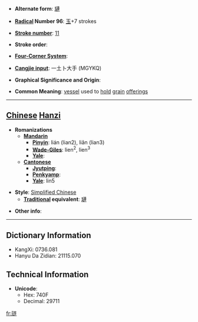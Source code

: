 * '''Alternate form''': [[璉]]

* '''[[Wiktionary:Chinese radical index| Radical]] Number 96''': [[Wiktionary:Chinese radical index 玉|玉]]+7 strokes

* '''[[Wiktionary:Chinese total strokes index|Stroke number]]''': [[Wiktionary:Chinese total strokes index 11|11]]

* '''Stroke order''': 

* '''[[Wiktionary:Chinese four corner index|Four-Corner System]]''': 

* '''[[Wiktionary:Chinese Cangjie index|Cangjie input]]''': 一土卜大手 (MGYKQ)

* '''Graphical Significance and Origin''': 

* '''Common Meaning''': [[vessel]] used to [[hold]] [[grain]] [[offering]]s

----

== [[Chinese]] [[Hanzi]] ==

* '''Romanizations'''
** '''[[Mandarin]]'''
*** '''[[Pinyin]]''': lián (lian2), liǎn (lian3)
*** '''[[Wade-Giles]]''': lien<sup>2</sup>, lien<sup>3</sup>
*** '''[[Yale]]''': 
** '''[[Cantonese]]'''
*** '''[[Jyutping]]''':
*** '''[[Penkyamp]]''': 
*** '''[[Yale]]''': lin5

* '''Style''': [[Simplified Chinese]] 
** '''[[Traditional Chinese|Traditional]] equivalent''': [[璉]]

* '''Other info''': 

----

== Dictionary Information ==

* KangXi: 0736.081
* Hanyu Da Zidian: 21115.070

== Technical Information ==

* '''Unicode''':
** Hex: 740F
** Decimal: 29711

[[fr:琏]]